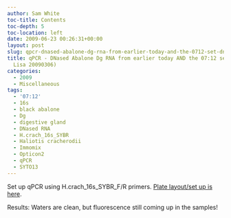 ```yaml
---
author: Sam White
toc-title: Contents
toc-depth: 5
toc-location: left
date: 2009-06-23 00:26:31+00:00
layout: post
slug: qpcr-dnased-abalone-dg-rna-from-earlier-today-and-the-0712-set-dnased-by-lisa-20090306
title: qPCR - DNased Abalone Dg RNA from earlier today AND the 07:12 set (DNased by
  Lisa 20090306)
categories:
  - 2009
  - Miscellaneous
tags:
  - '07:12'
  - 16s
  - black abalone
  - Dg
  - digestive gland
  - DNased RNA
  - H.crach_16s_SYBR
  - Haliotis cracherodii
  - Immomix
  - Opticon2
  - qPCR
  - SYTO13
---
```


Set up qPCR using H.crach_16s_SYBR_F/R primers. [Plate layout/set up is here](https://eagle.fish.washington.edu/Arabidopsis/Notebook%20Workup%20Files/20090622-01.jpg).

Results: Waters are clean, but fluorescence still coming up in the samples!
